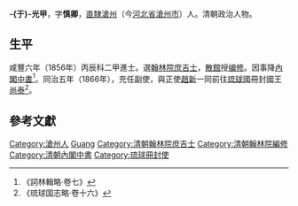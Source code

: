 {{noteTA
|reason=5
|T=zh:于光甲;zh-hans:于光甲;zh-hant:于光甲;zh-tw:于光甲;zh-hk:于光甲;zh-mo:于光甲;
|1=zh:于光甲;zh-hans:于光甲;zh-hant:于光甲;zh-tw:于光甲;zh-hk:于光甲;zh-mo:于光甲;
|2=zh:于姓;zh-hans:于姓;zh-hant:于姓;zh-tw:于姓;zh-hk:于姓;zh-mo:于姓;
|G1=姓氏
}}

'''-{于}-光甲'''，字'''慎卿'''，[[直隸|直隸]][[滄州|滄州]]（今[[河北省|河北省]][[滄州市|滄州市]]）人。清朝政治人物。

== 生平 ==
咸豐六年（1856年）丙辰科二甲進士。選[[翰林院|翰林院]][[庶吉士|庶吉士]]，[[散館|散館]]授[[编修|编修]]。因事降[[內閣中書|內閣中書]]<ref>《詞林輯略·卷七》</ref>。同治五年（1866年），充任副使，與正使[[趙新_(咸豐進士)|趙新]]一同前往[[琉球國|琉球國]]冊封國王[[尚泰王|尚泰]]<ref>《琉球国志略·卷十六》</ref>。

==參考文獻==
{{reflist}}

{{咸豐六年丙辰科殿試金榜}}

{{Authority control}}

{{DEFAULTSORT:Yu于}}

[[Category:滄州人|Category:滄州人]]
[[Category:于姓|Guang]]
[[Category:清朝翰林院庶吉士|Category:清朝翰林院庶吉士]]
[[Category:清朝翰林院編修|Category:清朝翰林院編修]]
[[Category:清朝內閣中書|Category:清朝內閣中書]]
[[Category:琉球冊封使|Category:琉球冊封使]]